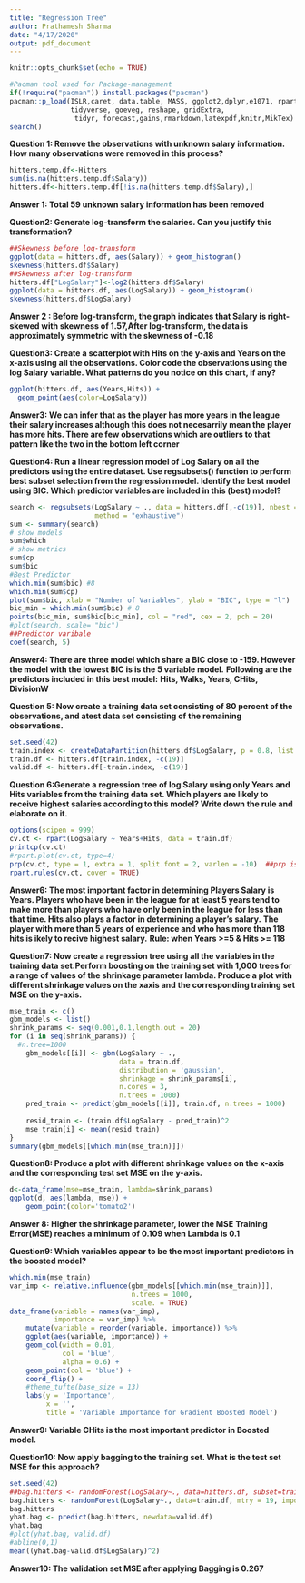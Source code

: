 ---
title: "Regression Tree"
author: Prathamesh Sharma
date: "4/17/2020"
output: pdf_document
---

```{r setup, include=FALSE}
knitr::opts_chunk$set(echo = TRUE)
```

```{r Load_packages, include=TRUE}
#Pacman tool used for Package-management
if(!require("pacman")) install.packages("pacman")
pacman::p_load(ISLR,caret, data.table, MASS, ggplot2,dplyr,e1071, rpart, rpart.plot,leaps,gbm,randomForest, corrplot, glmnet, mlbench,
               tidyverse, goeveg, reshape, gridExtra, 
                tidyr, forecast,gains,rmarkdown,latexpdf,knitr,MikTex) 
search()
```


**Question 1:  Remove the observations with unknown salary information. How many observations were removed in this process? **

```{r Question 1(Load Data)}
hitters.temp.df<-Hitters
sum(is.na(hitters.temp.df$Salary))
hitters.df<-hitters.temp.df[!is.na(hitters.temp.df$Salary),]
```

**Answer 1: Total 59 unknown salary information has been removed**


**Question2: Generate log-transform the salaries. Can you justify this transformation? **

```{r Question 2(Log-Transform) }
##Skewness before log-transform
ggplot(data = hitters.df, aes(Salary)) + geom_histogram()
skewness(hitters.df$Salary)
##Skewness after log-transform
hitters.df["LogSalary"]<-log2(hitters.df$Salary)
ggplot(data = hitters.df, aes(LogSalary)) + geom_histogram()
skewness(hitters.df$LogSalary)
```
**Answer 2 : Before log-transform, the graph indicates that Salary is right-skewed with skewness of 1.57,After log-transform, the data is approximately symmetric with the skewness of -0.18**


**Question3: Create a scatterplot with Hits on the y-axis and Years on the x-axis using all the observations. Color code the observations using the log Salary variable. What patterns do you notice on this chart, if any? **

```{r Question 3(Scatter Plot)}
ggplot(hitters.df, aes(Years,Hits)) +
  geom_point(aes(color=LogSalary)) 
```
**Answer3: We can infer that as the player has more years in the league their salary increases although this does not necesarrily mean the player has more hits. There are few observations which are outliers to that pattern like the two in the bottom left corner**



**Question4: Run a linear regression model of Log Salary on all the predictors using the entire dataset. Use regsubsets() function to perform best subset selection from the regression model. Identify the best model using BIC. Which predictor variables are included in this (best) model?**

```{r Question 4 (Liner regression)}
search <- regsubsets(LogSalary ~ ., data = hitters.df[,-c(19)], nbest = 1, nvmax = dim(hitters.df)[2]-1,
                     method = "exhaustive")
sum <- summary(search)
# show models
sum$which
# show metrics
sum$cp
sum$bic
#Best Predictor
which.min(sum$bic) #8
which.min(sum$cp)
plot(sum$bic, xlab = "Number of Variables", ylab = "BIC", type = "l")
bic_min = which.min(sum$bic) # 8
points(bic_min, sum$bic[bic_min], col = "red", cex = 2, pch = 20)
#plot(search, scale= "bic")
##Predictor varibale
coef(search, 5)
```
**Answer4:  There are three model which share a BIC close to -159. However the model with the lowest BIC is is the 5 variable model.**
**Following are the predictors included in this best model:**
**Hits, Walks, Years, CHits, DivisionW **



**Question 5: Now create a training data set consisting of 80 percent of the observations, and atest data set consisting of the remaining observations.**

```{r Question 5(Data Partition)}
set.seed(42)
train.index <- createDataPartition(hitters.df$LogSalary, p = 0.8, list = FALSE)
train.df <- hitters.df[train.index, -c(19)]
valid.df <- hitters.df[-train.index, -c(19)]
```

**Question 6:Generate a regression tree of log Salary using only Years and Hits variables from the training data set. Which players are likely to receive highest salaries according to this model? Write down the rule and elaborate on it.**

```{r Question 6(Regression Tree)}
options(scipen = 999)
cv.ct <- rpart(LogSalary ~ Years+Hits, data = train.df)
printcp(cv.ct)
#rpart.plot(cv.ct, type=4)
prp(cv.ct, type = 1, extra = 1, split.font = 2, varlen = -10)  ##prp is different version of rpart.plot
rpart.rules(cv.ct, cover = TRUE)
```

**Answer6: The most important factor in determining Players Salary is Years. Players who have been in the league for at least 5 years tend to make more than players who have only been in the league for less than that time. Hits also plays a factor in determining a player’s salary.**
**The player with more than 5 years of experience and who has more than 118 hits is ikely to recive highest salary.**
**Rule: when Years >=5 & Hits >= 118**



**Question7: Now create a regression tree using all the variables in the training data set.Perform boosting on the training set with 1,000 trees for a range of values of the shrinkage parameter lambda. Produce a plot with different shrinkage values on the xaxis and the corresponding training set MSE on the y-axis.**

```{r Question7(Regression Tree with Shrinkage Param)}
mse_train <- c()
gbm_models <- list()
shrink_params <- seq(0.001,0.1,length.out = 20)
for (i in seq(shrink_params)) {
  #n.tree=1000
    gbm_models[[i]] <- gbm(LogSalary ~ ., 
                           data = train.df, 
                           distribution = 'gaussian',
                           shrinkage = shrink_params[i], 
                           n.cores = 3, 
                           n.trees = 1000)
    pred_train <- predict(gbm_models[[i]], train.df, n.trees = 1000)
    
    resid_train <- (train.df$LogSalary - pred_train)^2
    mse_train[i] <- mean(resid_train)
}
summary(gbm_models[[which.min(mse_train)]])
```



**Question8: Produce a plot with different shrinkage values on the x-axis and the corresponding test set MSE on the y-axis.**
```{r Question8(Plot)}
d<-data_frame(mse=mse_train, lambda=shrink_params)
ggplot(d, aes(lambda, mse)) + 
    geom_point(color='tomato2')
```
**Answer 8: Higher the shrinkage parameter, lower the MSE**
**Training Error(MSE) reaches a minimum of 0.109 when Lambda is 0.1**


**Question9: Which variables appear to be the most important predictors in the boosted model?**

```{r Question9 (Boosting)}
which.min(mse_train)
var_imp <- relative.influence(gbm_models[[which.min(mse_train)]], 
                              n.trees = 1000,
                              scale. = TRUE)
data_frame(variable = names(var_imp),
           importance = var_imp) %>%
    mutate(variable = reorder(variable, importance)) %>%
    ggplot(aes(variable, importance)) + 
    geom_col(width = 0.01, 
             col = 'blue', 
             alpha = 0.6) + 
    geom_point(col = 'blue') +
    coord_flip() +
    #theme_tufte(base_size = 13)
    labs(y = 'Importance', 
         x = '', 
         title = 'Variable Importance for Gradient Boosted Model')
```
**Answer9: Variable CHits is the most important predictor in Boosted model.**



**Question10: Now apply bagging to the training set. What is the test set MSE for this approach?**
```{r Question 10(Bagging)}
set.seed(42)
##bag.hitters <- randomForest(LogSalary~., data=hitters.df, subset=train.df, mtry = 19, importance = TRUE)  # mtry: number of predictors
bag.hitters <- randomForest(LogSalary~., data=train.df, mtry = 19, importance = TRUE)  # mtry: number of predictors
bag.hitters
yhat.bag <- predict(bag.hitters, newdata=valid.df)
yhat.bag
#plot(yhat.bag, valid.df)
#abline(0,1)
mean((yhat.bag-valid.df$LogSalary)^2)
```
**Answer10: The validation set MSE after applying Bagging is 0.267**
